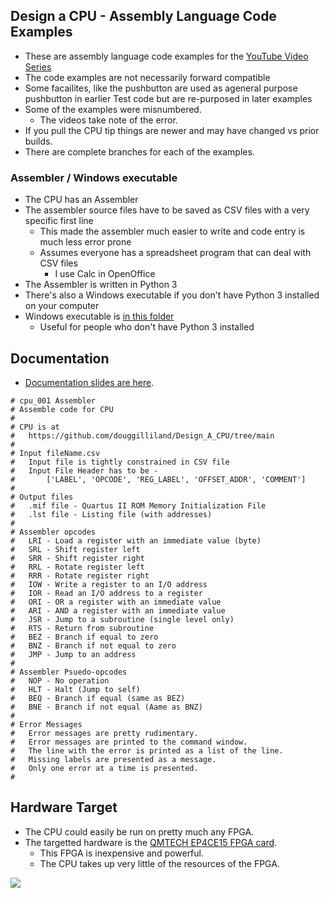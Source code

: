 == Design a CPU - Assembly Language Code Examples ==

* These are assembly language code examples for the [https://www.youtube.com/watch?v=ZtEJHF-pVU0&list=PLn__0BqzWEWNspQ0xkG5h-oSJ21EAet8H YouTube Video Series]
* The code examples are not necessarily forward compatible
* Some facailites, like the pushbutton are used as ageneral purpose pushbutton in earlier Test code but are re-purposed in later examples
* Some of the examples were misnumbered.
** The videos take note of the error.
* If you pull the CPU tip things are newer and may have changed vs prior builds.
* There are complete branches for each of the examples.

=== Assembler / Windows executable ===

* The CPU has an Assembler
* The assembler source files have to be saved as CSV files with a very specific first line
** This made the assembler much easier to write and code entry is much less error prone
** Assumes everyone has a spreadsheet program that can deal with CSV files
*** I use Calc in OpenOffice
* The Assembler is written in Python 3
* There's also a Windows executable if you don't have Python 3 installed on your computer
* Windows executable is [https://github.com/douggilliland/Design_A_CPU/tree/main/Assembler/dist in this folder]
** Useful for people who don't have Python 3 installed

== Documentation ==

* [https://github.com/douggilliland/Design_A_CPU/tree/main/Docs Documentation slides are here].

<pre>
# cpu_001 Assembler
# Assemble code for CPU
# 
# CPU is at
# 	https://github.com/douggilliland/Design_A_CPU/tree/main
#
# Input fileName.csv
# 	Input file is tightly constrained in CSV file
# 	Input File Header has to be -
#		['LABEL', 'OPCODE', 'REG_LABEL', 'OFFSET_ADDR', 'COMMENT']
#
# Output files
# 	.mif file - Quartus II ROM Memory Initialization File
#	.lst file - Listing file (with addresses)
#
# Assembler opcodes
#	LRI - Load a register with an immediate value (byte)
#	SRL - Shift register left
#	SRR - Shift register right
#	RRL - Rotate register left
#	RRR - Rotate register right
#	IOW - Write a register to an I/O address
#	IOR - Read an I/O address to a register
#	ORI - OR a register with an immediate value
#	ARI - AND a register with an immediate value
#	JSR - Jump to a subroutine (single level only)
#	RTS - Return from subroutine
#	BEZ - Branch if equal to zero
#	BNZ - Branch if not equal to zero
#	JMP - Jump to an address
#
# Assembler Psuedo-opcodes
#	NOP - No operation
#	HLT - Halt (Jump to self)
#	BEQ - Branch if equal (same as BEZ)
#	BNE - Branch if not equal (Aame as BNZ)
#
# Error Messages
#	Error messages are pretty rudimentary.
#	Error messages are printed to the command window.
#	The line with the error is printed as a list of the line.
#	Missing labels are presented as a message.
# 	Only one error at a time is presented.
#
</pre>

== Hardware Target ==

* The CPU could easily be run on pretty much any FPGA. 
* The targetted hardware is the [https://www.aliexpress.com/item/33007471265.html?spm=a2g0o.store_pc_groupList.8148356.5.2f5a77a2912sNP QMTECH EP4CE15 FPGA card].
** This FPGA is inexpensive and powerful.
** The CPU takes up very little of the resources of the FPGA.

<img src="https://raw.githubusercontent.com/douggilliland/Design_A_CPU/main/Docs/CycloneIV_Starter_Kit_P528-cropped.jpg?token=AALUDDTXH4AAMPMJKRVL2LDA5BCOI"></img>
